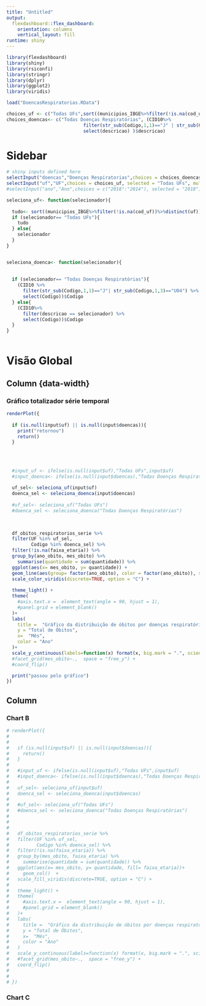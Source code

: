 ---
title: "Untitled"
output: 
  flexdashboard::flex_dashboard:
    orientation: columns
    vertical_layout: fill
runtime: shiny
---

```{r setup, include=FALSE}
library(flexdashboard)
library(shiny)
library(rsiconfi)
library(stringr)
library(dplyr)
library(ggplot2)
library(viridis)

load("DoencasRespiratorias.RData")

choices_uf <- c("Todas UFs",sort((municipios_IBGE%>%filter(!is.na(cod_uf))%>%distinct(uf))$uf))
choices_doencas<- c("Todas Doenças Respiratórias", (CID10%>%
                            filter(str_sub(Codigo,1,1)=="J" | str_sub(Codigo,1,3)=="U04")%>%
                            select(descricao) )$descricao)
```

Sidebar {.sidebar}
=====================================

```{r}
# shiny inputs defined here
selectInput("doencas","Doenças Respiratorias",choices = choices_doencas, selected = "Todas Doenças Respiratórias", multiple =  TRUE)
selectInput("uf","UF",choices = choices_uf, selected = "Todas UFs", multiple = TRUE)
#selectInput("ano","Ano",choices = c("2018":"2014"), selected = "2018")

seleciona_uf<- function(selecionador){
  
  tudo<- sort((municipios_IBGE%>%filter(!is.na(cod_uf))%>%distinct(uf))$uf)
  if (selecionador== "Todas UFs"){
    tudo
  } else{
    selecionador
  }
}


seleciona_doenca<- function(selecionador){
  
  
  if (selecionador== "Todas Doenças Respiratórias"){
    (CID10 %>%
      filter(str_sub(Codigo,1,1)=="J"| str_sub(Codigo,1,3)=="U04") %>% 
      select(Codigo))$Codigo
  } else{
    (CID10%>%
      filter(descricao == selecionador) %>%
      select(Codigo))$Codigo
  }
}



```


Visão Global 
=====================================  



Column {data-width}
-----------------------------------------------------------------------

### Gráfico totalizador série temporal

```{r}
renderPlot({
  
  if (is.null(input$uf) || is.null(input$doencas)){
    print("retornou")
    return()
  }
  
  
  
  
  #input_uf <- ifelse(is.null(input$uf),"Todas UFs",input$uf)
  #input_doenca<- ifelse(is.null(input$doencas),"Todas Doenças Respiratórias",input$doencas)
  
  uf_sel<- seleciona_uf(input$uf)
  doenca_sel <- seleciona_doenca(input$doencas)
  
  #uf_sel<- seleciona_uf("Todas UFs")
  #doenca_sel <- seleciona_doenca("Todas Doenças Respiratórias")
  
  

  df_obitos_respiratorios_serie %>%
  filter(UF %in% uf_sel,
         Codigo %in% doenca_sel) %>%
  filter(!is.na(faixa_etaria)) %>%
  group_by(ano_obito, mes_obito) %>%
    summarise(quantidade = sum(quantidade)) %>%
  ggplot(aes(x= mes_obito, y= quantidade)) +
  geom_line(aes(group= factor(ano_obito), color = factor(ano_obito)), size = 1.5) +
  scale_color_viridis(discrete=TRUE, option = "C") +
  
  theme_light() +
  theme(
    #axis.text.x =  element_text(angle = 90, hjust = 1),
    #panel.grid = element_blank()
  )+
  labs(
    title =  "Gráfico da distribuição de óbitos por doenças respiratórias por mês",
    y = "Total de Óbitos",
    x=  "Mês",
    color = "Ano"
  )+
  scale_y_continuous(labels=function(x) format(x, big.mark = ".", scientific = FALSE))
  #facet_grid(mes_obito~.,  space = "free_y") +
  #coord_flip()

  print("passou pelo gráfico")
})


```

Column {data-width=350}
-----------------------------------------------------------------------

### Chart B

```{r}
# renderPlot({
#   
#   
#   if (is.null(input$uf) || is.null(input$doencas)){
#     return()
#   }
#   
#   #input_uf <- ifelse(is.null(input$uf),"Todas UFs",input$uf)
#   #input_doenca<- ifelse(is.null(input$doencas),"Todas Doenças Respiratórias",input$doencas)
#   
#   uf_sel<- seleciona_uf(input$uf)
#   doenca_sel <- seleciona_doenca(input$doencas)
#   
#   #uf_sel<- seleciona_uf("Todas UFs")
#   #doenca_sel <- seleciona_doenca("Todas Doenças Respiratórias")
#   
#   
# 
#   df_obitos_respiratorios_serie %>%
#   filter(UF %in% uf_sel,
#          Codigo %in% doenca_sel) %>%
#   filter(!is.na(faixa_etaria)) %>%
#   group_by(mes_obito, faixa_etaria) %>%
#     summarise(quantidade = sum(quantidade)) %>%  
#   ggplot(aes(x= mes_obito, y= quantidade, fill= faixa_etaria))+
#     geom_col()  +
#   scale_fill_viridis(discrete=TRUE, option = "C") +
#   
#   theme_light() +
#   theme(
#     #axis.text.x =  element_text(angle = 90, hjust = 1),
#     #panel.grid = element_blank()
#   )+
#   labs(
#     title =  "Gráfico da distribuição de óbitos por doenças respiratórias por mês",
#     y = "Total de Óbitos",
#     x=  "Mês",
#     color = "Ano"
#   )
#   scale_y_continuous(labels=function(x) format(x, big.mark = ".", scientific = FALSE))
#   #facet_grid(mes_obito~.,  space = "free_y") +
#   coord_flip()
# 
#   
# })


```

### Chart C

```{r}

```

